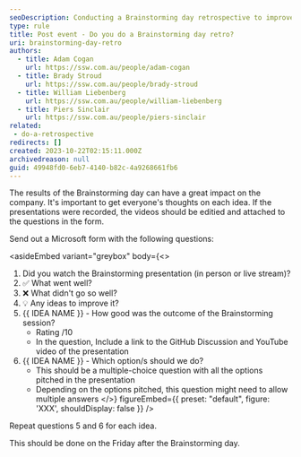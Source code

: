 ```yaml
---
seoDescription: Conducting a Brainstorming day retrospective to improve future sessions and enhance team collaboration.
type: rule
title: Post event - Do you do a Brainstorming day retro?
uri: brainstorming-day-retro
authors:
  - title: Adam Cogan
    url: https://ssw.com.au/people/adam-cogan
  - title: Brady Stroud
    url: https://ssw.com.au/people/brady-stroud
  - title: William Liebenberg
    url: https://ssw.com.au/people/william-liebenberg
  - title: Piers Sinclair
    url: https://ssw.com.au/people/piers-sinclair
related:
 - do-a-retrospective
redirects: []
created: 2023-10-22T02:15:11.000Z
archivedreason: null
guid: 49948fd0-6eb7-4140-b82c-4a9268661fb6
---
```


The results of the Brainstorming day can have a great impact on the company. It's important to get everyone's thoughts on each idea.
If the presentations were recorded, the videos should be editied and attached to the questions in the form.

Send out a Microsoft form with the following questions:

<asideEmbed
  variant="greybox"
  body={<>
    
1. Did you watch the Brainstorming presentation (in person or live stream)?
2. ✅ What went well?
3. ❌ What didn't go so well?
4. 💡 Any ideas to improve it?
5. {{ IDEA NAME }} - How good was the outcome of the Brainstorming session?
   * Rating /10
   * In the question, Include a link to the GitHub Discussion and YouTube video of the presentation
6. {{ IDEA NAME }} - Which option/s should we do?
   * This should be a multiple-choice question with all the options pitched in the presentation
   * Depending on the options pitched, this question might need to allow multiple answers
  </>}
  figureEmbed={{
    preset: "default",
    figure: 'XXX',
    shouldDisplay: false
  }}
/>

Repeat questions 5 and 6 for each idea.

This should be done on the Friday after the Brainstorming day.